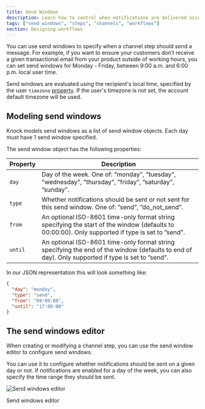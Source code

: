 ```yaml
---
title: Send Windows
description: Learn how to control when notifications are delivered using send windows.
tags: ["send windows", "steps", "channels", "workflows"]
section: Designing workflows
---
```


You can use send windows to specify when a channel step should send a message. For example, if you want to ensure your customers don’t receive a given transactional email from your product outside of working hours, you can set send windows for Monday - Friday, between 9:00 a.m. and 6:00 p.m. local user time.

Send windows are evaluated using the recipient's local time, specified by the user `timezone` [property](/concepts/users#optional-attributes). If the user's timezone is not set, the account default timezone will be used.

## Modeling send windows

Knock models send windows as a list of send window objects. Each day must have 1 send window specified.

The send window object has the following properties:

| Property | Description                                                                                                                                      |
| -------- | ------------------------------------------------------------------------------------------------------------------------------------------------ |
| `day`    | Day of the week. One of: ”monday”, ”tuesday”, ”wednesday”, ”thursday”, ”friday”, ”saturday”, ”sunday”.                                           |
| `type`   | Whether notifications should be sent or not sent for this send window. One of: ”send”, ”do_not_send”.                                            |
| `from`   | An optional ISO-8601 time-only format string specifying the start of the window (defaults to 00:00:00). Only supported if type is set to ”send”. |
| `until`  | An optional ISO-8601 time-only format string specifying the end of the window (defaults to end of day). Only supported if type is set to ”send”. |

In our JSON representation this will look something like:

```json Example send window
{
  "day": "monday",
  "type": "send",
  "from": "09:00:00",
  "until": "17:00:00"
}
```

## The send windows editor

When creating or modifying a channel step, you can use the send window editor to configure send windows.

You can use it to configure whether notifications should be sent on a given day or not. If notifications are enabled for a day of the week, you can also specify the time range they should be sent.

![Send windows editor](/images/notifications/send-windows-editor.png)

<figcaption>Send windows editor</figcaption>
